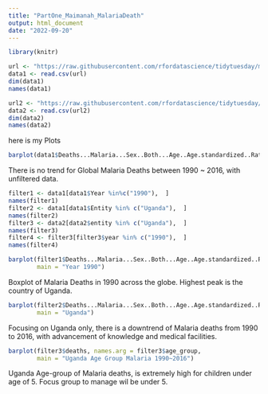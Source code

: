 ```yaml
---
title: "PartOne_Maimanah_MalariaDeath"
output: html_document
date: "2022-09-20"
---
```

#########################################

```r
library(knitr)

```


```r
url <- "https://raw.githubusercontent.com/rfordatascience/tidytuesday/master/data/2018/2018-11-13/malaria_deaths.csv"
data1 <- read.csv(url)
dim(data1)
names(data1)

url2 <- "https://raw.githubusercontent.com/rfordatascience/tidytuesday/master/data/2018/2018-11-13/malaria_deaths_age.csv"
data2 <- read.csv(url2)
dim(data2)
names(data2)

```





here is my Plots

```r
barplot(data1$Deaths...Malaria...Sex..Both...Age..Age.standardized..Rate...per.100.000.people., names.arg = data1$Year)
```
There is no trend for Global Malaria Deaths between 1990 ~ 2016, with unfiltered data.


```r
filter1 <- data1[data1$Year %in%c("1990"),  ]
names(filter1)
filter2 <- data1[data1$Entity %in% c("Uganda"),  ]
names(filter2)
filter3 <- data2[data2$entity %in% c("Uganda"),  ]
names(filter3)
filter4 <- filter3[filter3$year %in% c("1990"),  ]
names(filter4)

```
```r
barplot(filter1$Deaths...Malaria...Sex..Both...Age..Age.standardized..Rate...per.100.000.people., names.arg = filter1$Entity,
        main = "Year 1990")

```
Boxplot of Malaria Deaths in 1990 across the globe. Highest peak is the country of Uganda.


```r
barplot(filter2$Deaths...Malaria...Sex..Both...Age..Age.standardized..Rate...per.100.000.people., names.arg = filter2$Year,
        main = "Uganda")

```
Focusing on Uganda only, there is a downtrend of Malaria deaths from 1990 to 2016, with advancement of knowledge and medical facilities.

```r
barplot(filter3$deaths, names.arg = filter3$age_group,
        main = "Uganda Age Group Malaria 1990~2016")
```
Uganda Age-group of Malaria deaths, is extremely high for children under age of 5. Focus group to manage wil be under 5.

